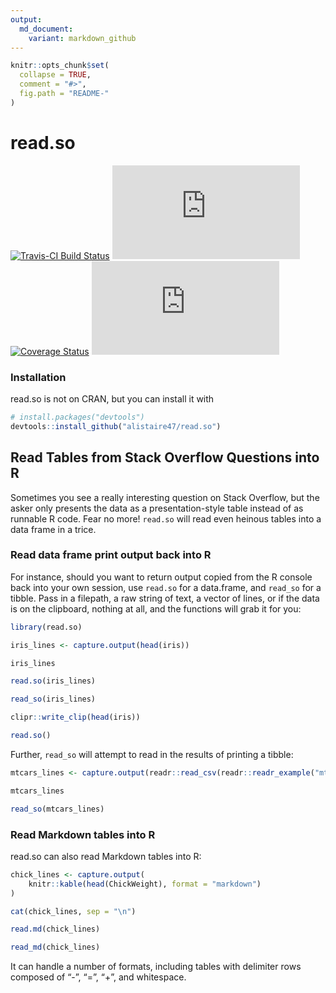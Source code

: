```yaml
---
output:
  md_document:
    variant: markdown_github
---
```


<!-- README.md is generated from README.Rmd. Please edit that file -->

```r
knitr::opts_chunk$set(
  collapse = TRUE,
  comment = "#>",
  fig.path = "README-"
)
```

# read.so

[![Travis-CI Build Status](https://travis-ci.org/alistaire47/read.so.svg?branch=master)](https://travis-ci.org/alistaire47/read.so)
[![AppVeyor Build Status](https://ci.appveyor.com/api/projects/status/github/alistaire47/read.so?branch=master&svg=true)](https://ci.appveyor.com/project/alistaire47/read.so)
[![Coverage Status](https://img.shields.io/codecov/c/github/alistaire47/read.so/master.svg)](https://codecov.io/github/alistaire47/read.so?branch=master)
[![CRAN_Status_Badge](http://www.r-pkg.org/badges/version/read.so)](https://cran.r-project.org/package=read.so)

### Installation

read.so is not on CRAN, but you can install it with

```r
# install.packages("devtools")
devtools::install_github("alistaire47/read.so")
```


## Read Tables from Stack Overflow Questions into R

Sometimes you see a really interesting question on Stack Overflow, but the asker 
only presents the data as a presentation-style table instead of as runnable R 
code. Fear no more! `read.so` will read even heinous tables into a data frame 
in a trice.

### Read data frame print output back into R

For instance, should you want to return output copied from the R console back 
into your own session, use `read.so` for a data.frame, and `read_so` for a 
tibble. Pass in a filepath, a raw string of text, a vector of lines, or if the 
data is on the clipboard, nothing at all, and the functions will grab it for 
you:

```r
library(read.so)

iris_lines <- capture.output(head(iris))

iris_lines

read.so(iris_lines)

read_so(iris_lines)

clipr::write_clip(head(iris))

read.so()
```

Further, `read_so` will attempt to read in the results of printing a tibble:

```r
mtcars_lines <- capture.output(readr::read_csv(readr::readr_example("mtcars.csv")))

mtcars_lines

read_so(mtcars_lines)
```

### Read Markdown tables into R

read.so can also read Markdown tables into R:

```r
chick_lines <- capture.output(
    knitr::kable(head(ChickWeight), format = "markdown")
)

cat(chick_lines, sep = "\n")

read.md(chick_lines)

read_md(chick_lines)
```

It can handle a number of formats, including tables with delimiter rows 
composed of "-", "=", "+", and whitespace.
